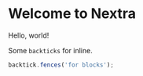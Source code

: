 # Welcome to Nextra

Hello, world!

Some `backticks` for inline.

```js
backtick.fences('for blocks');
```
